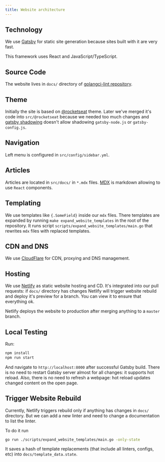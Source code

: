 ```yaml
---
title: Website architecture
---
```


## Technology

We use [Gatsby](https://www.gatsbyjs.org/) for static site generation because sites built with it
are very fast.

This framework uses React and JavaScript/TypeScript.

## Source Code

The website lives in `docs/` directory of [golangci-lint repository](https://github.com/kunwardeep/golangci-lint).

## Theme

Initially the site is based on [@rocketseat](https://rocketdocs.netlify.app/) theme.
Later we've merged it's code into `src/@rocketseat` because we needed too much changes
and [gatsby shadowing](https://www.gatsbyjs.org/docs/themes/shadowing/) doesn't
allow shadowing `gatsby-node.js` or `gatsby-config.js`.

## Navigation

Left menu is configured in `src/config/sidebar.yml`.

## Articles

Articles are located in `src/docs/` in `*.mdx` files. [MDX](https://mdxjs.com/getting-started/gatsby) is markdown
allowing to use `React` components.

## Templating

We use templates like `{.SomeField}` inside our `mdx` files. There templates are expanded
by running `make expand_website_templates` in the root of the repository.
It runs script `scripts/expand_website_templates/main.go` that rewrites `mdx` files with replaced templates.

## CDN and DNS

We use [CloudFlare](https://www.cloudflare.com/) for CDN, proxying and DNS management.

## Hosting

We use [Netlify](https://www.netlify.com/) as static website hosting and CD.
It's integrated into our pull requests: if `docs/` directory has changes Netlify
will trigger website rebuild and deploy it's preview for a branch. You can view
it to ensure that everything ok.

Netlify deploys the website to production after merging anything to a `master` branch.

## Local Testing

Run:

```sh
npm install
npm run start
```

And navigate to `http://localhost:8000` after successful Gatsby build.
There is no need to restart Gatsby server almost for all changes: it supports hot reload.
Also, there is no need to refresh a webpage: hot reload updates changed content on the open page.

## Trigger Website Rebuild

Currently, Netlify triggers rebuild only if anything has changes in `docs/` directory.
But we can add a new linter and need to change a documentation to list the linter.

To do it run

```sh
go run ./scripts/expand_website_templates/main.go -only-state
```

It saves a hash of template replacements (that include all linters, configs, etc)
into `docs/template_data.state`.
